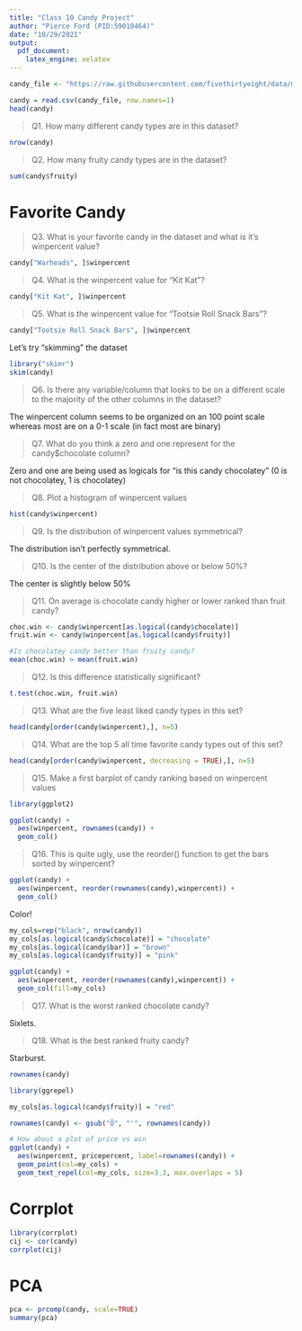 ```yaml
---
title: "Class 10 Candy Project"
author: "Pierce Ford (PID:59010464)"
date: "10/29/2021"
output: 
  pdf_document: 
    latex_engine: xelatex
---
```


```r
candy_file <- "https://raw.githubusercontent.com/fivethirtyeight/data/master/candy-power-ranking/candy-data.csv"

candy = read.csv(candy_file, row.names=1)
head(candy)
```

> Q1. How many different candy types are in this dataset?

```r
nrow(candy)
```

> Q2. How many fruity candy types are in the dataset?

```r
sum(candy$fruity)
```

# Favorite Candy

> Q3. What is your favorite candy in the dataset and what is it’s winpercent 
value?

```r
candy["Warheads", ]$winpercent
```

> Q4. What is the winpercent value for “Kit Kat”?

```r
candy["Kit Kat", ]$winpercent
```

> Q5. What is the winpercent value for “Tootsie Roll Snack Bars”?

```r
candy["Tootsie Roll Snack Bars", ]$winpercent
```

Let's try "skimming" the dataset

```r
library("skimr")
skim(candy)
```

> Q6. Is there any variable/column that looks to be on a different scale to the 
majority of the other columns in the dataset?

The winpercent column seems to be organized on an 100 point scale whereas most 
are on a 0-1 scale (in fact most are binary)

> Q7. What do you think a zero and one represent for the candy$chocolate column?

Zero and one are being used as logicals for "is this candy chocolatey" (0 is not
chocolatey, 1 is chocolatey)

> Q8. Plot a histogram of winpercent values

```r
hist(candy$winpercent)
```

> Q9. Is the distribution of winpercent values symmetrical?

The distribution isn't perfectly symmetrical.

> Q10. Is the center of the distribution above or below 50%?

The center is slightly below 50%

> Q11. On average is chocolate candy higher or lower ranked than fruit candy?

```r
choc.win <- candy$winpercent[as.logical(candy$chocolate)]
fruit.win <- candy$winpercent[as.logical(candy$fruity)]

#Is chocolatey candy better than fruity candy?
mean(choc.win) > mean(fruit.win)
```

> Q12. Is this difference statistically significant?

```r
t.test(choc.win, fruit.win)
```

> Q13. What are the five least liked candy types in this set?

```r
head(candy[order(candy$winpercent),], n=5)
```

> Q14. What are the top 5 all time favorite candy types out of this set?

```r
head(candy[order(candy$winpercent, decreasing = TRUE),], n=5)
```

> Q15. Make a first barplot of candy ranking based on winpercent values

```r
library(ggplot2)

ggplot(candy) + 
  aes(winpercent, rownames(candy)) +
  geom_col()
```

> Q16. This is quite ugly, use the reorder() function to get the bars sorted by winpercent?

```r
ggplot(candy) + 
  aes(winpercent, reorder(rownames(candy),winpercent)) +
  geom_col()
```

Color!

```r
my_cols=rep("black", nrow(candy))
my_cols[as.logical(candy$chocolate)] = "chocolate"
my_cols[as.logical(candy$bar)] = "brown"
my_cols[as.logical(candy$fruity)] = "pink"

ggplot(candy) + 
  aes(winpercent, reorder(rownames(candy),winpercent)) +
  geom_col(fill=my_cols)
```
> Q17. What is the worst ranked chocolate candy?

Sixlets.

> Q18. What is the best ranked fruity candy?

Starburst.
```r
rownames(candy)
```


```r
library(ggrepel)

my_cols[as.logical(candy$fruity)] = "red"

rownames(candy) <- gsub("Õ", "'", rownames(candy))

# How about a plot of price vs win
ggplot(candy) +
  aes(winpercent, pricepercent, label=rownames(candy)) +
  geom_point(col=my_cols) + 
  geom_text_repel(col=my_cols, size=3.3, max.overlaps = 5)
```

# Corrplot
```r
library(corrplot)
cij <- cor(candy)
corrplot(cij)
```

# PCA

```r
pca <- prcomp(candy, scale=TRUE)
summary(pca)
```

